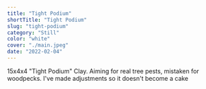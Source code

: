 ```yaml
---
title: "Tight Podium"
shortTitle: "Tight Podium"
slug: "tight-podium"
category: "Still"
color: "white"
cover: "./main.jpeg"
date: "2022-02-04"
---
```


15x4x4 "Tight Podium" Clay. Aiming for real tree pests, mistaken for woodpecks. I've made adjustments so it doesn't become a cake
